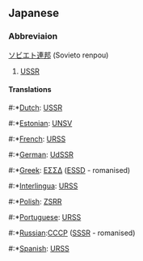 ==Japanese==
===Abbreviaion===
[[ソビエト連邦]] (Sovieto renpou)

# [[USSR]]

====Translations====
#:*[[Dutch]]: [[USSR]]
#:*[[Estonian]]: [[UNSV]]
#:*[[French]]: [[URSS]]
#:*[[German]]: [[UdSSR]]
#:*[[Greek]]: [[ΕΣΣΔ]] ([[ESSD]] - romanised)
#:*[[Interlingua]]: [[URSS]]
#:*[[Polish]]: [[ZSRR]]
#:*[[Portuguese]]: [[URSS]]
#:*[[Russian]]:[[CCCP]] ([[SSSR]] - romanised)
#:*[[Spanish]]: [[URSS]]